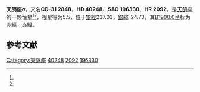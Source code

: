 {{Starbox begin
| name = 天鸽座σ
}}
{{Starbox observe
| epoch = [[J2000.0|J2000.0]]
| constell = [[天鸽座|天鸽座]]<ref name=SIMBAD>{{cite web
 | url=http://simbad.u-strasbg.fr/simbad/sim-id?Ident=HR+2092
 | title =Pulsating variable Star
 | publisher=Centre de Données astronomiques de Strasbourg
 | work=SIMBAD
 | accessdate=2012-07-13}}</ref><ref name=DATA>{{cite web
 | url=http://vizier.u-strasbg.fr/viz-bin/VizieR-5?-out.add=.&-source=5050&-corr=PK=HR&-out.max=9999&HR=2092
 | title=VizieR Detailed Page
 | accessdate=2012-07-13
 | archive-date=2016-03-04
 | archive-url=https://web.archive.org/web/20160304194729/http://vizier.u-strasbg.fr/viz-bin/VizieR-5?-out.add=.&-source=5050&-corr=PK=HR&-out.max=9999&HR=2092
 | dead-url=no
 }}</ref>
| 星官 = 
| ra = {{RA|5|56|20.9}}<ref name=SIMBAD /><ref name=DATA />
| dec = {{DEC|-31|22|57}}<ref name=SIMBAD /><ref name=DATA />
| appmag_v = 5.5<ref name=SIMBAD /><ref name=DATA />
}}
{{Starbox character
| class = F2III<ref name=SIMBAD /><ref name=DATA />
| b-v = <ref name=SIMBAD /><ref name=DATA />
| u-b = <ref name=SIMBAD /><ref name=DATA />
| r-i = <ref name=SIMBAD /><ref name=DATA />
| variable = 
}}
{{Starbox astrometry
| radial_v = 
| prop_mo_ra = 19
| parallax = 
| p_error = 
}}
{{Starbox catalog
| names =CD-31 2848，[[SAO星表|SAO]] 196330，[[HD星表|HD]] 40248，[[HR星表|HR]] 2092}}
{{Starbox reference |Simbad=HR+2092}}
{{Starbox end}}

'''天鸽座σ'''，又名'''CD-31 2848'''，'''HD 40248'''、'''SAO 196330'''、'''HR 2092'''，是[[天鸽座|天鸽座]]的一颗恒星<ref name=SIMBAD /><ref name=DATA />，视星等为5.5，位于[[銀道座標系|銀經]]237.03，[[銀道座標系|銀緯]]-24.73，其[[B1900.0|B1900.0]]坐标为赤經{{RA|5|52|35.1}}，赤緯{{DEC|-31|-24.73|46}}。

== 参考文献 ==
{{reflist}}

{{star-stub}}

{{天鸽座恒星}}
[[Category:天鸽座|Category:天鸽座]]
[[Category:HD和HDE天體|40248]]
[[Category:HR天體|2092]]
[[Category:SAO天體|196330]]
